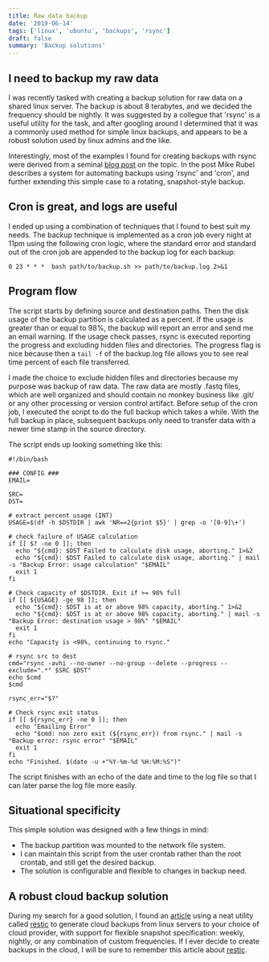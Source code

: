 ```yaml
---
title: Raw data backup
date: '2019-06-14'
tags: ['linux', 'ubuntu', 'backups', 'rsync']
draft: false
summary: 'Backup solutions'
---
```


## I need to backup my raw data

I was recently tasked with creating a backup solution for raw data on a shared linux server. The backup is about 8 terabytes, and we decided the frequency should be nightly. It was suggested by a collegue that 'rsync' is a useful utility for the task, and after googling around I determined that it was a commonly used method for simple linux backups, and appears to be a robust solution used by linux admins and the like.

Interestingly, most of the examples I found for creating backups with rsync were derived from a seminal [blog post](http://www.mikerubel.org/computers/rsync_snapshots/) on the topic. In the post Mike Rubel describes a system for automating backups using 'rsync' and 'cron', and further extending this simple case to a rotating, snapshot-style backup.

## Cron is great, and logs are useful

I ended up using a combination of techniques that I found to best suit my needs. The backup technique is implemented as a cron job every night at 11pm using the following cron logic, where the standard error and standard out of the cron job are appended to the backup log for each backup:

```
0 23 * * *  bash path/to/backup.sh >> path/to/backup.log 2>&1
```

## Program flow

The script starts by defining source and destination paths. Then the disk usage of the backup partition is calculated as a percent. If the usage is greater than or equal to 98%, the backup will report an error and send me an email warning. If the usage check passes, rsync is executed reporting the progress and excluding hidden files and directories. The progress flag is nice because then a `tail -f` of the backup.log file allows you to see real time percent of each file transferred.

I made the choice to exclude hidden files and directories because my purpose was backup of raw data. The raw data are mostly .fastq files, which are well organized and should contain no monkey business like .git/ or any other processing or version control artifact. Before setup of the cron job, I executed the script to do the full backup which takes a while. With the full backup in place, subsequent backups only need to transfer data with a newer time stamp in the source directory.

The script ends up looking something like this:

```
#!/bin/bash

### CONFIG ###
EMAIL=

SRC=
DST=

# extract percent usage (INT)
USAGE=$(df -h $DSTDIR | awk 'NR==2{print $5}' | grep -o '[0-9]\+')

# check failure of USAGE calculation
if [[ $? -ne 0 ]]; then
  echo "${cmd}: $DST Failed to calculate disk usage, aborting." 1>&2
  echo "${cmd}: $DST Failed to calculate disk usage, aborting." | mail -s "Backup Error: usage calculation" "$EMAIL"
  exit 1
fi

# Check capacity of $DSTDIR. Exit if >= 98% full
if [[ ${USAGE} -ge 98 ]]; then
  echo "${cmd}: $DST is at or above 98% capacity, aborting." 1>&2
  echo "${cmd}: $DST is at or above 98% capacity, aborting." | mail -s "Backup Error: destination usage > 98%" "$EMAIL"
  exit 1
fi
echo "Capacity is <98%, continuing to rsync."

# rsync src to dest
cmd="rsync -avhi --no-owner --no-group --delete --progress --exclude=".*" $SRC $DST"
echo $cmd
$cmd

rsync_err="$?"

# Check rsync exit status
if [[ ${rsync_err} -ne 0 ]]; then
  echo "Emailing Error"
  echo "$cmd: non zero exit (${rsync_err}) from rsync." | mail -s "Backup error: rsync error" "$EMAIL"
  exit 1
fi
echo "Finished. $(date -u +"%Y-%m-%d %H:%M:%S")"
```

The script finishes with an echo of the date and time to the log file so that I can later parse the log file more easily.

## Situational specificity

This simple solution was designed with a few things in mind:

- The backup partition was mounted to the network file system.
- I can maintain this script from the user crontab rather than the root crontab, and still get the desired backup.
- The solution is configurable and flexible to changes in backup need.

## A robust cloud backup solution

During my search for a good solution, I found an [article](https://jarv.is/notes/how-to-backup-linux-server/) using a neat utility called [restic](https://restic.readthedocs.io/en/stable/index.html) to generate cloud backups from linux servers to your choice of cloud provider, with support for flexible snapshot specification: weekly, nightly, or any combination of custom frequencies. If I ever decide to create backups in the cloud, I will be sure to remember this article about [restic](https://restic.readthedocs.io/en/stable/index.html).

